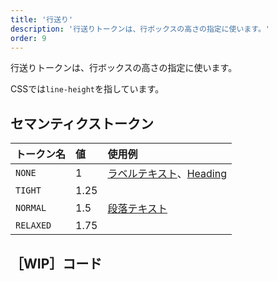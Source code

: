 ```yaml
---
title: '行送り'
description: '行送りトークンは、行ボックスの高さの指定に使います。'
order: 9
---
```

行送りトークンは、行ボックスの高さの指定に使います。

CSSでは`line-height`を指しています。

## セマンティクストークン

| トークン名  | 値 | 使用例 |
| :--- | :--- | :--- |
| `NONE`    | 1    | [ラベルテキスト](/products/design-tokens/typography/#h3-4)、[Heading](/products/components/heading/) |
| `TIGHT`   | 1.25 | |
| `NORMAL`  | 1.5  | [段落テキスト](/products/design-tokens/typography/#h3-3) |
| `RELAXED` | 1.75 | |

## ［WIP］コード
